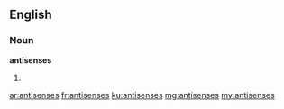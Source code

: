 ==English==

===Noun===
'''antisenses'''

# {{plural of|antisense}}

[[ar:antisenses]]
[[fr:antisenses]]
[[ku:antisenses]]
[[mg:antisenses]]
[[my:antisenses]]